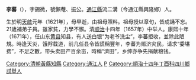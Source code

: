 {{unreferenced|time=2018-07-11T05:54:49+00:00}}
'''李蕃'''（{{bd|1621年||？|catIdx=Li李}}），字錫微，號懶菴、振公。[[通江縣|通江縣]]流二溝（今通江縣興隆鄉）人。

生於明[[天啟|天啟]]元年（1621年），母早逝，由祖母照料。祖母授以章句，皆成誦不忘。21歲補弟子員。雖家貧，力學不懈。清[[顺治|顺治]]十四年（1657年）中举人。康熙十年（1671年），任山东[[黄县|黄县]]知县，有人送白银“为老爷洗尘”，李蕃拒收，並除此陋規。時逢天災，饿殍载道，前几任县令皆謊稱豐年，李蕃为赈济灾民，请求“委堪费”，不足之數，带头卖田产百余亩，時稱“濟田”，乡绅亦争先捐献粮钱。

{{DEFAULTSORT:Li李}}
[[Category:清朝黃縣知縣|Category:清朝黃縣知縣]]
[[Category:通江人|Category:通江人]]
[[Category:李姓|P]]
[[Category:順治十四年丁酉科四川鄉試舉人|Category:順治十四年丁酉科四川鄉試舉人]]